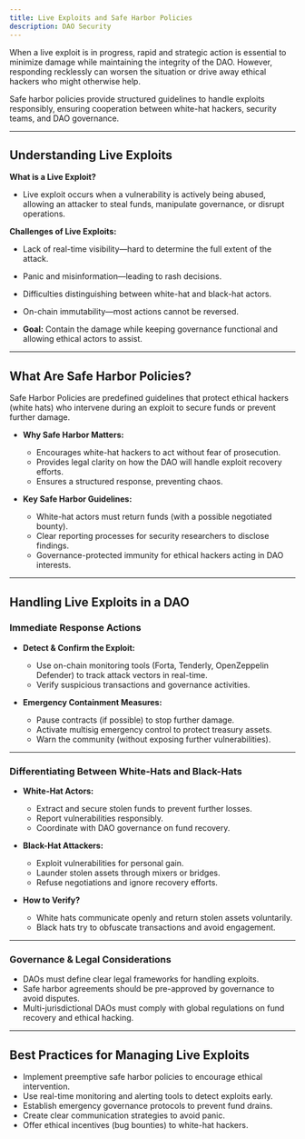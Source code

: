 ```yaml
---
title: Live Exploits and Safe Harbor Policies
description: DAO Security
---
```


When a live exploit is in progress, rapid and strategic action is essential to minimize damage while maintaining the integrity of the DAO. However, responding recklessly can worsen the situation or drive away ethical hackers who might otherwise help. 

Safe harbor policies provide structured guidelines to handle exploits responsibly, ensuring cooperation between white-hat hackers, security teams, and DAO governance.  

---

## **Understanding Live Exploits**  

**What is a Live Exploit?**  
  - Live exploit occurs when a vulnerability is actively being abused, allowing an attacker to steal funds, manipulate governance, or disrupt operations.  

**Challenges of Live Exploits:**  
  - Lack of real-time visibility—hard to determine the full extent of the attack.  
  - Panic and misinformation—leading to rash decisions.  
  - Difficulties distinguishing between white-hat and black-hat actors.  
  - On-chain immutability—most actions cannot be reversed.  

- **Goal:** Contain the damage while keeping governance functional and allowing ethical actors to assist.  

---

## **What Are Safe Harbor Policies?**  

Safe Harbor Policies are predefined guidelines that protect ethical hackers (white hats) who intervene during an exploit to secure funds or prevent further damage.  

- **Why Safe Harbor Matters:**  
  - Encourages white-hat hackers to act without fear of prosecution.  
  - Provides legal clarity on how the DAO will handle exploit recovery efforts.  
  - Ensures a structured response, preventing chaos.  

- **Key Safe Harbor Guidelines:**  
  - White-hat actors must return funds (with a possible negotiated bounty).  
  - Clear reporting processes for security researchers to disclose findings.  
  - Governance-protected immunity for ethical hackers acting in DAO interests.  

---

## **Handling Live Exploits in a DAO**  

### **Immediate Response Actions**  

- **Detect & Confirm the Exploit:**  
  - Use on-chain monitoring tools (Forta, Tenderly, OpenZeppelin Defender) to track attack vectors in real-time.  
  - Verify suspicious transactions and governance activities.  

- **Emergency Containment Measures:**  
  - Pause contracts (if possible) to stop further damage.  
  - Activate multisig emergency control to protect treasury assets.  
  - Warn the community (without exposing further vulnerabilities).  

---

### **Differentiating Between White-Hats and Black-Hats**  

- **White-Hat Actors:**  
  - Extract and secure stolen funds to prevent further losses.  
  - Report vulnerabilities responsibly.  
  - Coordinate with DAO governance on fund recovery.  

- **Black-Hat Attackers:**  
  - Exploit vulnerabilities for personal gain.  
  - Launder stolen assets through mixers or bridges.  
  - Refuse negotiations and ignore recovery efforts.  

- **How to Verify?**  
  - White hats communicate openly and return stolen assets voluntarily.  
  - Black hats try to obfuscate transactions and avoid engagement.  

---

### **Governance & Legal Considerations**  

- DAOs must define clear legal frameworks for handling exploits.  
- Safe harbor agreements should be pre-approved by governance to avoid disputes.  
- Multi-jurisdictional DAOs must comply with global regulations on fund recovery and ethical hacking.  

---

## **Best Practices for Managing Live Exploits**  

- Implement preemptive safe harbor policies to encourage ethical intervention.  
- Use real-time monitoring and alerting tools to detect exploits early.  
- Establish emergency governance protocols to prevent fund drains.  
- Create clear communication strategies to avoid panic.  
- Offer ethical incentives (bug bounties) to white-hat hackers.  

